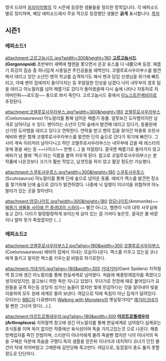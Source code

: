 영국 드라마 [[프라이미벌]]의 각 시즌에 등장한 생물들을 정리한 항목입니다. 각 에피소드 별로 정리하며, 해당 에피소드에서 주요 적으로 등장했던 생물은 '''굵게''' 표시합니다.
[[목차]]
== 시즌1 ==
=== 에피소드1 ===
attachment:고르고놉시드.jpg?width=300&height=180
'''[[고르고놉시드]](Gorgonopsid)'''
초반부터 새벽에 헬렌을 쫓으면서 온갖 포스를 다 내뿜으며 등장. 페름기 최강의 짐승 중 하나답게 시종일관 주인공들을 애먹인다. 코엘루로사우라부스를 발견해서 데리고 있던 소년인 벤의 학교를 습격하기도 해서 벤과 담임 선생님을 위기에 빠트리고, 아예 벤의 집에까지 들이닥치는 등 후덜덜한 인상을 남겼다.닉이 내무부의 경호 팀을 데리고 아노말리를 넘어 페름기로 갔다가 돌아왔을때 다시 숲에 나타나 자동차로 치여버린뒤~~로드킬~~ 총으로 쏴서 죽인다. 고르고놉시드 중에서 [[이노스트란케비아]]로 추정된다.

attachment:코엘루로사우라부스.jpg?width=300&height=180
[[코엘루로사우라부스]](Coelurosauravus)
아노말리를 통해 넘어온 페름기 동물. 얼핏보긴 도마뱀이지만 날개로 날아다닐 수 있다. 벤이라는 소년이 딘의 숲에서 발견해 데리고 있다가, 동물원에 신기한 도마뱀을 데리고 있다고 연락한다. 연락을 받고 벤의 집을 찾아간 파충류 조련사 에비와 벤은 함께 코엘루로사우라부스를 발견한 딘의 숲으로 갔다가 위기에 빠진다. 그 사이 계속 이리저리 날아다니고 하던 코엘루로사우라부스는 내무부에 갔을 때 레스터의 옷에 똥을 싸는 등 ~~나이스!~~ 만행 (...) 을 저질렀다. 결국엔 페름기로 돌아가지 않고 에비가 남 몰래 '렉스'라는 이름을 붙여 키우게 된다. 참고로 코일루로사우라부스는 본 작품에 나온것보다 크기가 훨씬 작았고, 날갯짓을 하지 않고 활강 정도만 가능했다.

attachment:스쿠토사우루스.jpg?width=300&height=180
[[스쿠토사우루스]](Scutosaurus)
아노말리를 통해 딘에 숲으로 넘어온 동물. 애비가 렉스를 발견한 장소를 찾기위해 딘에 숲으로 갔다가 발견하였다. 나중에 닉 일행이 이녀석을 위협하여 아노말리가 있는 곳을 찾아낸다. 

attachment:암모나이트.jpg?width=300&height=180 
[[암모나이트]](Ammonite)~~[[우리들 가운데 스파이가 있는 것 같아|페름기 생물들 사이에 낀 중생대의 스파이]]~~ 
별건 아니고, 헬렌이 닉의 대학 사무실에 놓고 갔다. 다리가 말랑말랑하게 보이는게 살아 있는 걸 가져다 놓은듯. 결국은 물 바깥이니 얼마 못가 죽었겠지만 (...)
=== 에피소드2 ===

attachment:코엘루로사우라부스2.jpg?align=180&width=300
[[코엘루로사우라부스]](Coelurosauravus)
애비의 집에서 지내는 모습이나온다. 렉스를 키우고 있는걸 코너에게 들키고 말지만 렉스를 키우는걸 비밀로 하기로한다.

attachment:거대거미.jpg?align=180&width=300 
[[거대거미]](Giant Spiders)
지하철역 창고에 생긴 아노말리를 통해 현실세계로 넘어왔다. 처음에 해충방제업자를 죽였다고 생각되었지만, 알고보니 약한 독만 지니고 있었다. 무더기로 천장에 때로 붙어있다가 요원들을 공격 하는등 상당히 성가신 놈들이 였지만 빛에 민감하다는 것을 알아내어 빛을 이용하여 모두 원래 세계로 돌려 보낸다. 여담으로 턱에 독침이 아닌 집게가 달려있다. 모티브는 [[BBC]]의 다큐멘터리 [[Walking with Monsters]]의 옛실젖거미[* [[메가라크네]]가 될 뻔한 그녀석 맞다(...).].

attachment:아르트로플레우라.jpg?align=180&width=300
'''[[아르트로플레우라]](Arthropleura)'''
지하철역 창고에 생긴 아노말리를 통해 현실세계로 넘어왔다.실제로는 초식동물 이며 독이 없지만 작중에선  육식성이며 독을 가지고있는것 으로 나온다. 해충방제업자를 죽인 진범이며, 스티븐이 이녀석에게 물려 죽을뻔 했지만 닉이 이녀석의 독을 구해온 덕분에 목숨을 구했다.독의 샘플을 얻은뒤 이녀석과 대치하다 코너가 던진 물건이 턱에 끼어버렸고 그때문에 감전당해 죽고만다. 여담으로, 등껍질이 총도 뚫지 못할 정도로 단단하다.

